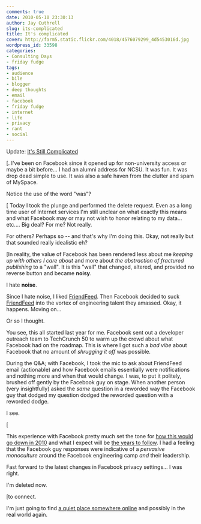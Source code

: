 ```yaml
---
comments: true
date: 2010-05-10 23:30:13
author: Jay Cuthrell
slug: its-complicated
title: It's complicated
cover: http://farm5.static.flickr.com/4018/4576079299_4d5453016d.jpg
wordpress_id: 33598
categories:
- Consulting Days
- friday fudge
tags:
- audience
- bile
- blogger
- deep thoughts
- email
- facebook
- friday fudge
- internet
- life
- privacy
- rant
- social
---
```


Update: [It's Still Complicated](http://fudge.org/its-still-complicated)

[.  I've been on Facebook since it opened up for non-university access or maybe a bit before... I had an alumni address for NCSU.  It was fun.  It was drop dead simple to use.  It was also a safe haven from the clutter and spam of MySpace.  

Notice the use of the word "was"?


[
Today I took the plunge and performed the delete request. Even as a long time user of Internet services I'm still unclear on what exactly this means and what Facebook may or may not wish to honor relating to my data... etc.... Big deal?  For me? Not really.  

For others? Perhaps so -- and that's why I'm doing this.  Okay, not really but that sounded really idealistic eh?

[In reality, the value of Facebook has been rendered less about me _keeping up with others I care about_ and more about _the abstraction of fractured publishing_ to a "wall".  It is this "wall" that changed, altered, and provided no reverse button and became **noisy**.

I hate **noise**.  

Since I hate noise, I liked [FriendFeed](http://friendfeed.com/qthrul).  Then Facebook decided to suck [FriendFeed](http://friendfeed.com/qthrul) into the vortex of engineering talent they amassed.  Okay, it happens.  Moving on...

Or so I thought.  

You see, this all started last year for me.  Facebook sent out a developer outreach team to TechCrunch 50 to warm up the crowd about what Facebook had on the roadmap.  This is where I got such a _bad vibe_ about Facebook that no amount of _shrugging it off_ was possible.  

During the Q&A; with Facebook, I took the mic to ask about FriendFeed email (actionable) and how Facebook emails essentially were notifications and nothing more and when that would change.  I was, to put it politely, brushed off gently by the Facebook guy on stage.  When another person (very insightfully) asked the _same_ question in a reworded way the Facebook guy that dodged my question dodged the reworded question with a reworded dodge.  

I see.

[

This experience with Facebook pretty much set the tone for [how this would go down in 2010](http://gigaom.com/2009/12/27/facebook-redesign/#comment-993127) and what I expect will be [the years to follow](http://techcrunch.com/2010/01/12/ok-you-luddites-time-to-chill-on-facebook-over-privacy/#IDComment72996686).  I had a feeling that the Facebook guy responses were indicative of a _pervasive monoculture_ around the Facebook engineering camp _and_ their leadership.

Fast forward to the latest changes in Facebook privacy settings...  I was right.

I'm deleted now.  

[to connect.  

I'm just going to find [a quiet place somewhere online](/) and possibly in the real world again.
